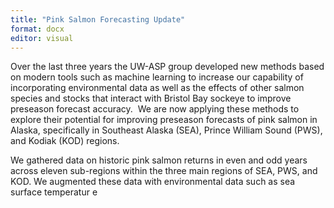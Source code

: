 ```yaml
---
title: "Pink Salmon Forecasting Update"
format: docx
editor: visual
---
```


Over the last three years the UW-ASP group developed new methods based
on modern tools such as machine learning to increase our capability of
incorporating environmental data as well as the effects of other salmon
species and stocks that interact with Bristol Bay sockeye to improve
preseason forecast accuracy.  We are now applying these methods to
explore their potential for improving preseason forecasts of pink salmon
in Alaska, specifically in Southeast Alaska (SEA), Prince William Sound
(PWS), and Kodiak (KOD) regions.

We gathered data on historic pink salmon returns in even and odd years
across eleven sub-regions within the three main regions of SEA, PWS, and
KOD. We augmented these data with environmental data such as sea surface
temperatur e
